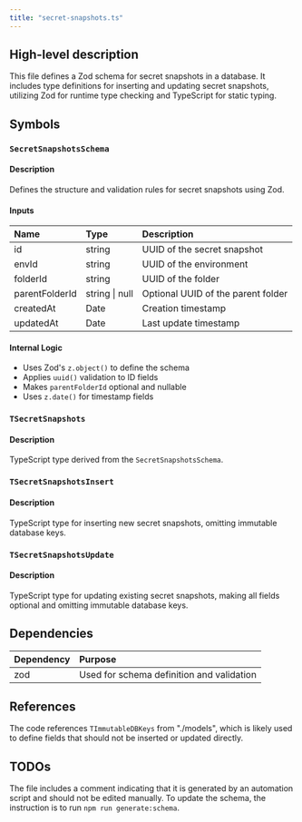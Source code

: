 ```yaml
---
title: "secret-snapshots.ts"
---
```


## High-level description
This file defines a Zod schema for secret snapshots in a database. It includes type definitions for inserting and updating secret snapshots, utilizing Zod for runtime type checking and TypeScript for static typing.

## Symbols

### `SecretSnapshotsSchema`
#### Description
Defines the structure and validation rules for secret snapshots using Zod.

#### Inputs
| Name | Type | Description |
|:-----|:-----|:------------|
| id | string | UUID of the secret snapshot |
| envId | string | UUID of the environment |
| folderId | string | UUID of the folder |
| parentFolderId | string \| null | Optional UUID of the parent folder |
| createdAt | Date | Creation timestamp |
| updatedAt | Date | Last update timestamp |

#### Internal Logic
- Uses Zod's `z.object()` to define the schema
- Applies `uuid()` validation to ID fields
- Makes `parentFolderId` optional and nullable
- Uses `z.date()` for timestamp fields

### `TSecretSnapshots`
#### Description
TypeScript type derived from the `SecretSnapshotsSchema`.

### `TSecretSnapshotsInsert`
#### Description
TypeScript type for inserting new secret snapshots, omitting immutable database keys.

### `TSecretSnapshotsUpdate`
#### Description
TypeScript type for updating existing secret snapshots, making all fields optional and omitting immutable database keys.

## Dependencies
| Dependency | Purpose |
|:-----------|:--------|
| zod | Used for schema definition and validation |

## References
The code references `TImmutableDBKeys` from "./models", which is likely used to define fields that should not be inserted or updated directly.

## TODOs
The file includes a comment indicating that it is generated by an automation script and should not be edited manually. To update the schema, the instruction is to run `npm run generate:schema`.
